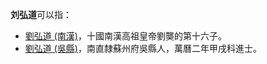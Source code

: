 '''刘弘道'''可以指：
* [[劉弘道_(南漢)|劉弘道 (南漢)]]，十國南漢高祖皇帝劉龑的第十六子。
* [[劉弘道_(吳縣)|劉弘道 (吳縣)]]，南直隸蘇州府吳縣人，萬曆二年甲戌科進士。

{{Disambig|Cat=三字刘姓人名消歧义}}
